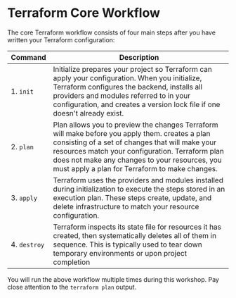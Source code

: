 # Terraform Core Workflow

The core Terraform workflow consists of four main steps after you have written your Terraform configuration:

| Command         | Description                                                                                                                                                                                      |
| --------------- | ------------------------------------------------------------------------------------------------------------------------------------------------------------------------------------------------ |
| 1. `init`       | Initialize prepares your project so Terraform can apply your configuration. When you initialize, Terraform configures the backend, installs all providers and modules referred to in your configuration, and creates a version lock file if one doesn't already exist.                                                    |
| 2. `plan`     | Plan allows you to preview the changes Terraform will make before you apply them. creates a plan consisting of a set of changes that will make your resources match your configuration. Terraform plan does not make any changes to your resources, you must apply a plan for Terraform to make changes. |
| 3. `apply` | Terraform uses the providers and modules installed during initialization to execute the steps stored in an execution plan. These steps create, update, and delete infrastructure to match your resource configuration.                                                |
| 4. `destroy` | Terraform inspects its state file for resources it has created, then systematically deletes all of them in sequence. This is typically used to tear down temporary environments or upon project completion |


You will run the above workflow multiple times during this workshop. Pay close attention to the `terraform plan` output.
